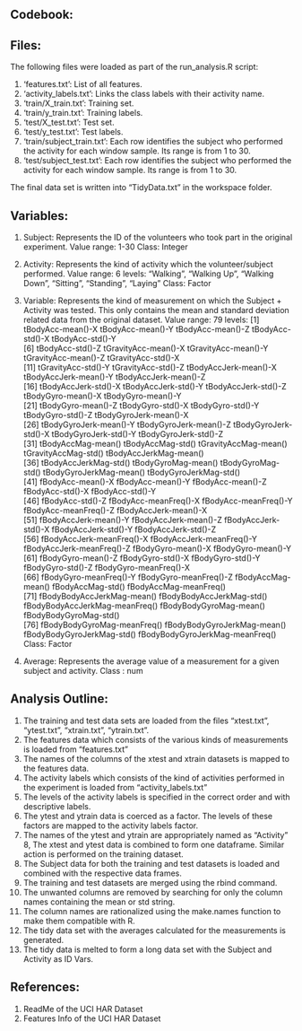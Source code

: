 Codebook:
---------

Files:
------
The following files were loaded as part of the run_analysis.R script:

1. 'features.txt': List of all features.
2. 'activity_labels.txt': Links the class labels with their activity name.
3. 'train/X_train.txt': Training set.
4. 'train/y_train.txt': Training labels.
5. 'test/X_test.txt': Test set.
6. 'test/y_test.txt': Test labels.
7. 'train/subject_train.txt': Each row identifies the subject who performed the activity for each window sample. Its range is from 1 to 30. 
8. 'test/subject_test.txt': Each row identifies the subject who performed the activity for each window sample. Its range is from 1 to 30.

The final data set is written into "TidyData.txt" in the workspace folder.

Variables:
----------

1. Subject: Represents the ID of the volunteers who took part in the original experiment.
  Value range: 1-30
  Class: Integer
  
2. Activity: Represents the kind of activity which the volunteer/subject performed.
  Value range: 6 levels: "Walking", "Walking Up", "Walking Down", "Sitting", "Standing", "Laying"
  Class: Factor
  
3. Variable: Represents the kind of measurement on which the Subject + Activity was tested. This only contains the mean and standard deviation related data from the original dataset.
  Value range: 79 levels:
[1] tBodyAcc-mean()-X               tBodyAcc-mean()-Y               tBodyAcc-mean()-Z               tBodyAcc-std()-X                tBodyAcc-std()-Y               
[6] tBodyAcc-std()-Z                tGravityAcc-mean()-X            tGravityAcc-mean()-Y            tGravityAcc-mean()-Z            tGravityAcc-std()-X            
[11] tGravityAcc-std()-Y             tGravityAcc-std()-Z             tBodyAccJerk-mean()-X           tBodyAccJerk-mean()-Y           tBodyAccJerk-mean()-Z          
[16] tBodyAccJerk-std()-X            tBodyAccJerk-std()-Y            tBodyAccJerk-std()-Z            tBodyGyro-mean()-X              tBodyGyro-mean()-Y             
[21] tBodyGyro-mean()-Z              tBodyGyro-std()-X               tBodyGyro-std()-Y               tBodyGyro-std()-Z               tBodyGyroJerk-mean()-X         
[26] tBodyGyroJerk-mean()-Y          tBodyGyroJerk-mean()-Z          tBodyGyroJerk-std()-X           tBodyGyroJerk-std()-Y           tBodyGyroJerk-std()-Z          
[31] tBodyAccMag-mean()              tBodyAccMag-std()               tGravityAccMag-mean()           tGravityAccMag-std()            tBodyAccJerkMag-mean()         
[36] tBodyAccJerkMag-std()           tBodyGyroMag-mean()             tBodyGyroMag-std()              tBodyGyroJerkMag-mean()         tBodyGyroJerkMag-std()         
[41] fBodyAcc-mean()-X               fBodyAcc-mean()-Y               fBodyAcc-mean()-Z               fBodyAcc-std()-X                fBodyAcc-std()-Y               
[46] fBodyAcc-std()-Z                fBodyAcc-meanFreq()-X           fBodyAcc-meanFreq()-Y           fBodyAcc-meanFreq()-Z           fBodyAccJerk-mean()-X          
[51] fBodyAccJerk-mean()-Y           fBodyAccJerk-mean()-Z           fBodyAccJerk-std()-X            fBodyAccJerk-std()-Y            fBodyAccJerk-std()-Z           
[56] fBodyAccJerk-meanFreq()-X       fBodyAccJerk-meanFreq()-Y       fBodyAccJerk-meanFreq()-Z       fBodyGyro-mean()-X              fBodyGyro-mean()-Y             
[61] fBodyGyro-mean()-Z              fBodyGyro-std()-X               fBodyGyro-std()-Y               fBodyGyro-std()-Z               fBodyGyro-meanFreq()-X         
[66] fBodyGyro-meanFreq()-Y          fBodyGyro-meanFreq()-Z          fBodyAccMag-mean()              fBodyAccMag-std()               fBodyAccMag-meanFreq()         
[71] fBodyBodyAccJerkMag-mean()      fBodyBodyAccJerkMag-std()       fBodyBodyAccJerkMag-meanFreq()  fBodyBodyGyroMag-mean()         fBodyBodyGyroMag-std()         
[76] fBodyBodyGyroMag-meanFreq()     fBodyBodyGyroJerkMag-mean()     fBodyBodyGyroJerkMag-std()      fBodyBodyGyroJerkMag-meanFreq()
Class: Factor

4. Average: Represents the average value of a measurement for a given subject and activity.
  Class : num
  
Analysis Outline:
-----------------

1. The training and test data sets are loaded from the files "xtest.txt", "ytest.txt", "xtrain.txt", "ytrain.txt".
2. The features data which consists of the various kinds of measurements is loaded from "features.txt"
3. The names of the columns of the xtest and xtrain datasets is mapped to the features data.
4. The activity labels which consists of the kind of activities performed in the experiment is loaded from "activity_labels.txt"
5. The levels of the activity labels is specified in the correct order and with descriptive labels.
6. The ytest and ytrain data is coerced as a factor. The levels of these factors are mapped to the activity labels factor. 
7. The names of the ytest and ytrain are appropriately named as "Activity"
8, The xtest and ytest data is combined to form one dataframe. Similar action is performed on the training dataset.
9. The Subject data for both the training and test datasets is loaded and combined with the respective data frames.
10. The training and test datasets are merged using the rbind command.
11. The unwanted columns are removed by searching for only the column names containing the mean or std string.
12. The column names are rationalized using the make.names function to make them compatible with R.
13. The tidy data set with the averages calculated for the measurements is generated. 
14. The tidy data is melted to form a long data set with the Subject and Activity as ID Vars.

References: 
-----------

1. ReadMe of the UCI HAR Dataset
2. Features Info of the UCI HAR Dataset